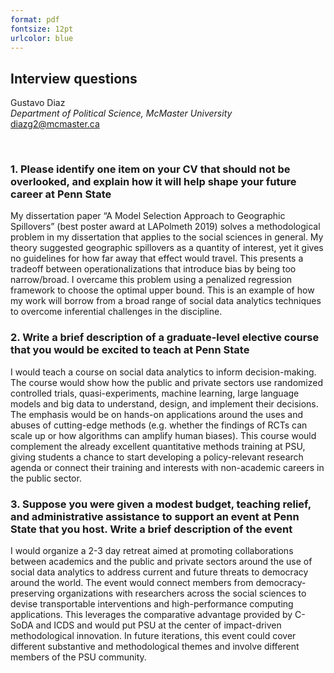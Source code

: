```yaml
---
format: pdf
fontsize: 12pt
urlcolor: blue
---
```

## Interview questions

Gustavo Diaz  
*Department of Political Science, McMaster University*  
<diazg2@mcmaster.ca>  
\hrule

&nbsp;

### 1. Please identify one item on your CV that should not be overlooked, and explain how it will help shape your future career at Penn State

My dissertation paper "A Model Selection Approach to Geographic Spillovers" (best poster award at LAPolmeth 2019) solves a methodological problem in my dissertation that applies to the social sciences in general. My theory suggested geographic spillovers as a quantity of interest, yet it gives no guidelines for how far away that effect would travel. This presents a tradeoff between operationalizations that introduce bias by being too narrow/broad. I overcame this problem using a penalized regression framework to choose the optimal upper bound. This is an example of how my work will borrow from a broad range of social data analytics techniques to overcome inferential challenges in the discipline.

### 2. Write a brief description of a graduate-level elective course that you would be excited to teach at Penn State

I would teach a course on social data analytics to inform decision-making. The course would show how the public and private sectors use randomized controlled trials, quasi-experiments, machine learning, large language models and big data to understand, design, and implement their decisions. The emphasis would be on hands-on applications around the uses and abuses of cutting-edge methods (e.g. whether the findings of RCTs can scale up or how algorithms can amplify human biases). This course would complement the already excellent quantitative methods training at PSU, giving students a chance to start developing a policy-relevant research agenda or connect their training and interests with non-academic careers in the public sector.

### 3. Suppose you were given a modest budget, teaching relief, and administrative assistance to support an event at Penn State that you host. Write a brief description of the event

I would organize a 2-3 day retreat aimed at promoting collaborations between academics and the public and private sectors around the use of social data analytics to address current and future threats to democracy around the world. The event would connect members from democracy-preserving organizations with researchers across the social sciences to devise transportable interventions and high-performance computing applications. This leverages the comparative advantage provided by C-SoDA and ICDS and would put PSU at the center of impact-driven methodological innovation. In future iterations, this event could cover different substantive and methodological themes and involve different members of the PSU community.

